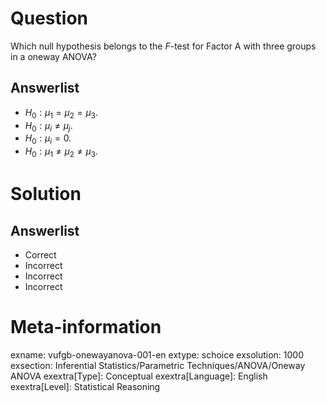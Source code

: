 Question
========
  
Which null hypothesis belongs to the *F*-test for Factor A with three groups in a oneway ANOVA? 
  
Answerlist
----------
* $H_{0}: \mu_{1}= \mu_{2}= \mu_{3}$.
* $H_{0}: \mu_{i}\neq \mu_{j}$.
* $H_{0}: \mu_{i}= 0$.
* $H_{0}: \mu_{1}\neq  \mu_{2}\neq  \mu_{3}$.

Solution
========

Answerlist
----------
* Correct
* Incorrect
* Incorrect
* Incorrect

Meta-information
================
exname: vufgb-onewayanova-001-en
extype: schoice
exsolution: 1000
exsection: Inferential Statistics/Parametric Techniques/ANOVA/Oneway ANOVA
exextra[Type]: Conceptual
exextra[Language]: English
exextra[Level]: Statistical Reasoning
